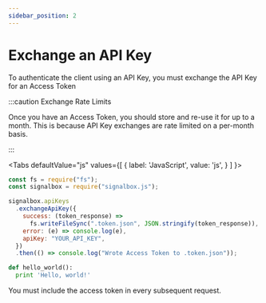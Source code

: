 ```yaml
---
sidebar_position: 2
---
```



# Exchange an API Key

To authenticate the client using an API Key, you must exchange the API Key for an Access Token

:::caution Exchange Rate Limits

Once you have an Access Token, you should store and re-use it for up to a month.
This is because API Key exchanges are rate limited on a per-month basis.

:::

<Tabs
  defaultValue="js"
  values={[
    { label: 'JavaScript', value: 'js', }
  ]
}>

<TabItem value="js">

```js
const fs = require("fs");
const signalbox = require("signalbox.js");

signalbox.apiKeys
  .exchangeApiKey({
    success: (token_response) =>
      fs.writeFileSync(".token.json", JSON.stringify(token_response)),
    error: (e) => console.log(e),
    apiKey: "YOUR_API_KEY",
  })
  .then(() => console.log("Wrote Access Token to .token.json"));
```

</TabItem>
<TabItem value="py">

```py
def hello_world():
  print 'Hello, world!'
```

</TabItem>
</Tabs>

You must include the access token in every subsequent request.
